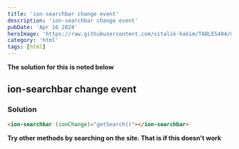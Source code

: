 ```yaml
---
title: 'ion-searchbar change event'
description: 'ion-searchbar change event'
pubDate: 'Apr 16 2024'
heroImage: 'https://raw.githubusercontent.com/vitalik-hakim/TABLES404/main/error_b/HTML.png'
category: 'html'
tags: [html]
---
```


**The solution for this is noted below**

## ion-searchbar change event

### Solution

```html
<ion-searchbar (ionChange)="getSearch()"></ion-searchbar>
```

**Try other methods by searching on the site. That is if this doesn't work**
